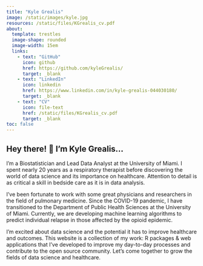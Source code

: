 ```yaml
---
title: "Kyle Grealis"
image: /static/images/kyle.jpg
resources: /static/files/KGrealis_cv.pdf
about:
  template: trestles
  image-shape: rounded
  image-width: 15em
  links:
    - text: "GitHub"
      icon: github
      href: https://github.com/kyleGrealis/
      target: _blank
    - text: "LinkedIn"
      icon: linkedin
      href: https://www.linkedin.com/in/kyle-grealis-044030180/
      target: _blank
    - text: "CV"
      icon: file-text
      href: /static/files/KGrealis_cv.pdf
      target: _blank
toc: false
---
```


::: {#ppc}
## Hey there! 👋  I'm Kyle Grealis...

I'm a Biostatistician and Lead Data Analyst at the University of Miami. I spent nearly 20 years as a respiratory therapist before discovering the world of data science and its importance on healthcare. Attention to detail is as critical a skill in bedside care as it is in data analysis. 

I've been fortunate to work with some great physicians and researchers in the field of pulmonary medicine. Since the COVID-19 pandemic, I have transitioned to the Department of Public Health Sciences at the University of Miami. Currently, we are developing machine learning algorithms to predict individual relapse in those affected by the opioid epidemic.

I'm excited about data science and the potential it has to improve healthcare and outcomes. This website is a collection of my work: R packages & web applications that I've developed to improve my day-to-day processes and contribute to the open source community. Let's come together to grow the fields of data science and healthcare.
:::

